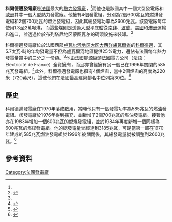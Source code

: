 {{Infobox power station
|name = 科爾德邁發電廠
|image = Cordemais CentraleEDF.jpg
|location_map = France
|country = {{flag|France}}
|locale = [[科爾德邁|科爾德邁]]
|lat_d = 47
|lat_m = 17
|lat_s = 28
|lat_NS = N
|long_d = 1
|long_m = 52
|long_s = 40
|long_EW = W
|coordinates_type = region:US_type:city
|coordinates_display = title
|owner = 法國電力公司
|status = 使用中
|primary_fuel = [[次煙煤|次煙煤]]及[[石油|石油]]
|generation_units = 4組
|max_planned_cap = 2,600兆瓦
}}
'''科爾德邁發電廠'''是[[法國|法國]]最大的[[熱力發電廠|熱力發電廠]]，<ref name="port"/>而他也是該國其中一個大型發電廠和[[歐洲|歐洲]]其中一個大型熱力發電廠。他擁有4個發電組，分別為2個600兆瓦的燃煤發電組和2個700兆瓦的燃油發電組，因此其總發電功率為2600兆瓦。該發電廠每年使用1.3至2萬噸煤，而這些煤則是透過大型平底船從[[南非|南非]]、[[波蘭|波蘭]]、[[美國|美國]]和[[澳洲|澳洲]]運輸和進口，並透過位於[[布列塔尼地区蒙图瓦尔|布列塔尼地区蒙图瓦尔]]的碼頭設施來裝卸。<ref name="port">{{cite web |url=http://www.nantes.port.fr/working-with-the-port/facilities-enterprise-zones/cordemais/?L=1 |title=Cordemais: France's Largest Thermal Power Station |publisher=nantes.port.fr |accessdate=2014年2月6日 |language=en |archive-date=2020年11月24日 |archive-url=https://web.archive.org/web/20201124230837/http://www.nantes.port.fr/working-with-the-port/facilities-enterprise-zones/cordemais/?L=1 |dead-url=no }}</ref>

科爾德邁發電廠位於法國西部[[卢瓦尔河地区大区|卢瓦尔河地区大区]][[大西洋盧瓦爾省|大西洋盧瓦爾省]]的[[科爾德邁|科爾德邁]]，其5.7太瓦·時的年均發電量不但為盧瓦爾河地區提供25%電力，還佔有法國每年熱力發電量當中的三分之一份額。<ref name="port"/>他由法國能源巨頭法國電力公司（[[法語|法語]]：Électricité de France）全資擁有，而且亦曾經擁有另一個已在1996年關閉的585兆瓦發電組。<ref>{{cite web |url=http://www.industcards.com/st-coal-france.htm |title=Coal-Fired Plants in France |publisher=industcards.com |accessdate=2014年2月6日 |language=en |deadurl=yes |archiveurl=https://web.archive.org/web/20140104213903/http://www.industcards.com/st-coal-france.htm |archivedate=2014年1月4日 }}</ref>此外，科爾德邁發電廠也擁有4個煙囱，當中2個煙囱的高度為220米（720英尺），這使他們在法國最高建築排名中位列第30位。<ref>{{cite web |url=http://www.frenchmoments.eu/top-10-tallest-buildings-of-france/ |title=Top 10 Tallest Structures of France |publisher=frenchmoments.eu |accessdate=2014年2月6日 |language=en |archive-date=2019年7月30日 |archive-url=https://web.archive.org/web/20190730024128/https://frenchmoments.eu/top-10-tallest-buildings-of-france/ |dead-url=no }}</ref>

==歷史==
科爾德邁發電廠在1970年落成啟用，當時他只有一個發電功率為585兆瓦的燃油發電組。該發電廠於1976年得到擴充，並新增了2個700兆瓦的燃油發電組。接著他亦在1983年增加一個600兆瓦的燃煤發電組，並於1984年再度新增一個同樣為600兆瓦的燃煤發電組。他的總發電量曾經達到3185兆瓦，可是當第一部在1970年建成的585兆瓦燃油發電組於1996年被關閉後，其總發電量就被調整到2600兆瓦。<ref>{{cite web |url=http://energie.edf.com/fichiers/fckeditor/Commun/En_Direct_Centrales/collection_nos_energies/edf_thermique_bd_va.pdf |title=Fossil-fi red energy |publisher=edf.com |accessdate=2014年2月6日 |language=en |archive-date=2013年9月18日 |archive-url=https://web.archive.org/web/20130918053159/http://energie.edf.com/fichiers/fckeditor/Commun/En_Direct_Centrales/collection_nos_energies/edf_thermique_bd_va.pdf |dead-url=no }}</ref>

==參考資料==
{{Reflist}}

[[Category:法國發電廠|Category:法國發電廠]]